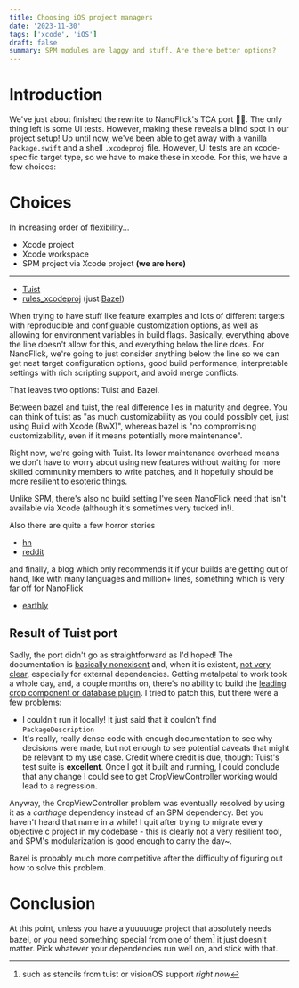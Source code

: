 ```yaml
---
title: Choosing iOS project managers
date: '2023-11-30'
tags: ['xcode', 'iOS']
draft: false
summary: SPM modules are laggy and stuff. Are there better options?
---
```


# Introduction
We've just about finished the rewrite to NanoFlick's TCA port 🎉🥳.
The only thing left is some UI tests.
However, making these reveals a blind spot in our project setup! Up until now,
we've been able to get away with a vanilla `Package.swift` and a shell
`.xcodeproj` file. However, UI tests are an xcode-specific target type,
so we have to make these in xcode. For this, we have a few choices:

# Choices

In increasing order of flexibility...
 - Xcode project
 - Xcode workspace
 - SPM project via Xcode project **(we are here)**
------
 - [Tuist](https://github.com/tuist/tuist)
 - [rules_xcodeproj](https://github.com/MobileNativeFoundation/rules_xcodeproj) (just [Bazel](https://bazel.build/))

When trying to have stuff like feature examples and lots of different targets with reproducible and configuable customization options, as well as allowing for environment variables in build flags.
Basically, everything above the line doesn't allow for this, and everything below the line does.
For NanoFlick, we're going to just consider anything below the line so we can get neat target configuration options, good build performance, interpretable settings with rich scripting support, and avoid merge conflicts.

That leaves two options: Tuist and Bazel.

Between bazel and tuist, the real difference lies in maturity and degree.
You can think of tuist as "as much customizability as you could possibly get, just using Build with Xcode (BwX)", whereas bazel is "no compromising customizability, even if it means potentially more maintenance". 

Right now, we're going with Tuist. Its lower maintenance overhead means we don't have to worry about using new features without waiting for more skilled community members to write patches, and it hopefully should be more resilient to esoteric things.

Unlike SPM, there's also no build setting I've seen NanoFlick need that isn't available via Xcode (although it's sometimes very tucked in!).

Also there are quite a few horror stories
 - [hn](https://news.ycombinator.com/item?id=32828584)
 - [reddit](https://www.reddit.com/r/programming/comments/xdbo6o/when_to_use_bazel/)

and finally, a blog which only recommends it if your builds are getting out of hand, like with many languages
and million+ lines, something which is very far off for NanoFlick
- [earthly](https://earthly.dev/blog/bazel-build/)

## Result of Tuist port

Sadly, the port didn't go as straightforward as I'd hoped!
The documentation is [basically nonexisent](https://tuist.github.io/tuist/main/documentation/projectdescription/project) and, when it is existent, [not very clear](https://docs.tuist.io/commands/clean), especially for external dependencies. Getting metalpetal to work took a whole day, and, a couple months on, there's no ability to build the [leading crop component or database plugin](https://github.com/tuist/tuist/issues/5400). I tried to patch this, but there were a few problems:
 - I couldn't run it locally! It just said that it couldn't find `PackageDescription`
 - It's really, really dense code with enough documentation to see why decisions were made, but not
 enough to see potential caveats that might be relevant to my use case.
Credit where credit is due, though: Tuist's test suite is **excellent**. Once I got it built and running, I could conclude that any change I could see to get CropViewController working would lead to a regression.

Anyway, the CropViewController problem was eventually resolved by using it as a *carthage* dependency instead of an SPM dependency. Bet you haven't heard that name in a while! I quit after trying to migrate every objective c project in my codebase - this is clearly not a very resilient tool, and SPM's modularization is good enough to carry the day~.

Bazel is probably much more competitive after the difficulty of figuring out how to solve this problem.

# Conclusion

At this point, unless you have a yuuuuuge project that absolutely needs bazel, or you need something special from one of them[^1] it just doesn't matter. Pick whatever your dependencies run well on, and stick with that.

[^1]: such as stencils from tuist or visionOS support *right now*
[^2]: unless you have an intel mac - then building anything unnecessarily sucks and choose Bazel for absolute minimum build + farming ability, but really you should look to upgrade whenever you can at this point.
